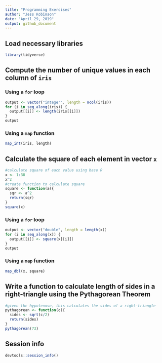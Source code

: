 ```yaml
---
title: "Programming Exercises"
author: "Jess Robinson"
date: "April 29, 2019"
output: github_document
---
```


## Load necessary libraries

```r
library(tidyverse)
```

## Compute the number of unique values in each column of `iris`

### Using a `for` loop

```r
output <- vector("integer", length = ncol(iris))
for (i in seq_along(iris)) {
  output[[i]] <- length(iris[[i]])
} 
output
```

### Using a `map` function

```r
map_int(iris, length)
```

## Calculate the square of each element in vector `x`

```r
#calculate square of each value using base R
x <- 1:30
x^2
#create function to calculate square
square <- function(a){
  sqr <- a^2
  return(sqr)
}
square(x)
```

### Using a `for` loop

```r
output <- vector("double", length = length(x)) 
for (i in seq_along(x)) {
  output[[i]] <- square(x[[i]])
} 
output
```

### Using a `map` function

```r
map_dbl(x, square)
```

## Write a function to calculate length of sides in a right-triangle using the Pythagorean Theorem

```r
#given the hypotenuse, this calculates the sides of a right-triangle
pythagorean <- function(c){
  sides <- sqrt(c/2)
  return(sides)
}
pythagorean(73)
```

## Session info

```r
devtools::session_info()
```


